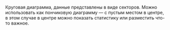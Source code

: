 
<RemadeInfo
  commponentName="Pie"
  apiUrl="https://g2plot.antv.vision/en/docs/api/plots/pie"
/>

Круговая диаграмма, данные представлены в виде секторов. Можно использовать как пончиковую диаграмму — с пустым местом в центре, в этом случае в центре можно показать статистику
или разместить что-то важное.
